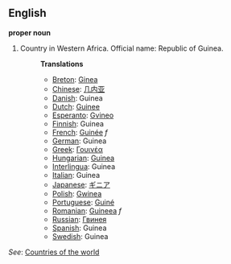 ==English==

'''proper noun'''

# Country in Western Africa. Official name: Republic of Guinea.
#:'''Translations'''
#:*[[Breton]]: [[Ginea]]
#:*[[Chinese]]: [[几内亚]]
#:*[[Danish]]: Guinea
#:*[[Dutch]]: [[Guinee]]
#:*[[Esperanto]]: [[Gvineo]]
#:*[[Finnish]]: Guinea
#:*[[French]]: [[Guinée]] ''f''
#:*[[German]]: Guinea
#:*[[Greek]]: [[Γουινέα]]
#:*[[Hungarian]]: [[Guinea]]
#:*[[Interlingua]]: Guinea
#:*[[Italian]]: Guinea
#:*[[Japanese]]: [[ギニア]]
#:*[[Polish]]: [[Gwinea]]
#:*[[Portuguese]]: [[Guiné]]
#:*[[Romanian]]: [[Guineea]] ''f''
#:*[[Russian]]: [[Гвинея]]
#:*[[Spanish]]: Guinea
#:*[[Swedish]]: Guinea

''See'': [[Countries of the world]]